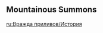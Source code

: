 {{EventTabs}}

{{Description|The hilichurls of [[Dadaupa Gorge]] have grown unusually active. The Adventurers' Guild's scholar-adventurer, Dr. Livingstone, is currently investigating the Gorge. Perhaps you can lend her some help.}}
==Mountainous Summons==
{{Transclude|Mountainous Summons|Dialogue|main=1|top=1}}

[[ru:Вражда приливов/История]]